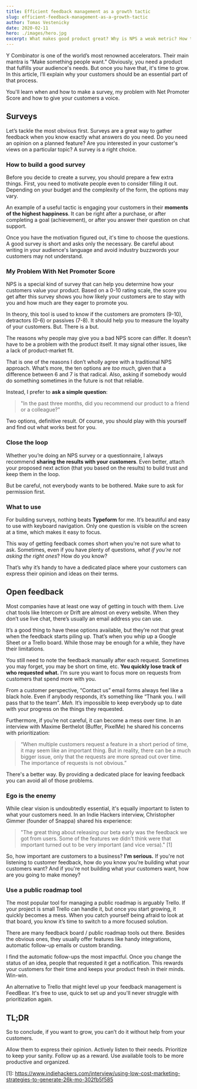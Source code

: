 ```yaml
---
title: Efficient feedback management as a growth tactic
slug: efficient-feedback-management-as-a-growth-tactic
author: Tomas Vestenicky
date: 2020-02-11
hero: ./images/hero.jpg
excerpt: What makes good product great? Why is NPS a weak metric? How to make a good survey? Why a survey is not enough?
---
```


Y Combinator is one of the world’s most renowned accelerators. Their main mantra is “Make something people want.” Obviously, you need a product that fulfills your audience's needs. But once you have that, it's time to grow. In this article, I’ll explain why your customers should be an essential part of that process.

You'll learn when and how to make a survey, my problem with Net Promoter Score and how to give your customers a voice.

## Surveys
Let’s tackle the most obvious first. Surveys are a great way to gather feedback when you know exactly what answers do you need. Do you need an opinion on a planned feature? Are you interested in your customer's views on a particular topic? A survey is a right choice.

### How to build a good survey
Before you decide to create a survey, you should prepare a few extra things. First, you need to motivate people even to consider filling it out. Depending on your budget and the complexity of the form, the options may vary.

An example of a useful tactic is engaging your customers in their __moments of the highest happiness__. It can be right after a purchase, or after completing a goal (achievement), or after you answer their question on chat support.

Once you have the motivation figured out, it's time to choose the questions. A good survey is short and asks only the necessary. Be careful about writing in your audience's language and avoid industry buzzwords your customers may not understand.

### My Problem With Net Promoter Score
NPS is a special kind of survey that can help you determine how your customers value your product. Based on a 0-10 rating scale, the score you get after this survey shows you how likely your customers are to stay with you and how much are they eager to promote you.

In theory, this tool is used to know if the customers are promoters (9-10), detractors (0-6) or passives (7-8). It should help you to measure the loyalty of your customers. But. There is a but.

The reasons why people may give you a bad NPS score can differ. It doesn’t have to be a problem with the product itself. It may signal other issues, like a lack of product-market fit.

That is one of the reasons I don’t wholly agree with a traditional NPS approach. What’s more, the ten options are *too much*, given that a difference between 6 and 7 is that radical. Also, asking if somebody would do something sometimes in the future is not that reliable.

Instead, I prefer to __ask a simple question__:

> "In the past three months, did you recommend our product to a friend or a colleague?"

Two options, definitive result. Of course, you should play with this yourself and find out what works best for you.

### Close the loop
Whether you’re doing an NPS survey or a questionnaire, I always recommend __sharing the results with your customers__. Even better, attach your proposed next action (that you based on the results) to build trust and keep them in the loop.

But be careful, not everybody wants to be bothered. Make sure to ask for permission first.

### What to use
For building surveys, nothing beats __Typeform__ for me. It’s beautiful and easy to use with keyboard navigation. Only one question is visible on the screen at a time, which makes it easy to focus.

This way of getting feedback comes short when you're not sure what to ask. Sometimes, even if you have plenty of questions, *what if you’re not asking the right ones*? How do you know?

That’s why it’s handy to have a dedicated place where your customers can express their opinion and ideas on their terms.

## Open feedback
Most companies have at least one way of getting in touch with them. Live chat tools like Intercom or Drift are almost on every website. When they don’t use live chat, there’s usually an email address you can use.

It’s a good thing to have these options available, but they’re not that great when the feedback starts piling up. That’s when you whip up a Google Sheet or a Trello board. While those may be enough for a while, they have their limitations.

You still need to note the feedback manually after each request. Sometimes you may forget, you may be short on time, etc. __You quickly lose track of who requested what.__ I’m sure you want to focus more on requests from customers that spend more with you.

From a customer perspective, “Contact us” email forms always feel like a black hole. Even if anybody responds, it’s something like “Thank you. I will pass that to the team”. *Meh.* It’s impossible to keep everybody up to date with your progress on the things they requested.

Furthermore, if you’re not careful, it can become a mess over time. In an interview with Maxime Berthelot (Buffer, PixelMe) he shared his concerns with prioritization:

> “When multiple customers request a feature in a short period of time, it may seem like an important thing. But in reality, there can be a much bigger issue, only that the requests are more spread out over time. The importance of requests is not obvious.”

There's a better way. By providing a dedicated place for leaving feedback you can avoid all of those problems.

### Ego is the enemy
While clear vision is undoubtedly essential, it's equally important to listen to what your customers need. In an Indie Hackers interview, Christopher Gimmer (founder of Snappa) shared his experience:

> "The great thing about releasing our beta early was the feedback we got from users. Some of the features we didn't think were that important turned out to be very important (and vice versa)." \[1]

So, how important are customers to a business? __I'm serious.__ If you're not listening to customer feedback, how do you know you're building what your customers want? And if you're not building what your customers want, how are you going to make money?

### Use a public roadmap tool
The most popular tool for managing a public roadmap is arguably Trello. If your project is small Trello can handle it, but once you start growing, it quickly becomes a mess. When you catch yourself being afraid to look at that board, you know it’s time to switch to a more focused solution.

There are many feedback board / public roadmap tools out there. Besides the obvious ones, they usually offer features like handy integrations, automatic follow-up emails or custom branding.

I find the automatic follow-ups the most impactful. Once you change the status of an idea, people that requested it get a notification. This rewards your customers for their time and keeps your product fresh in their minds. Win-win.

An alternative to Trello that might level up your feedback management is FeedBear. It's free to use, quick to set up and you'll never struggle with prioritization again.

## TL;DR
So to conclude, if you want to grow, you can’t do it without help from your customers.

Allow them to express their opinion.
Actively listen to their needs.
Prioritize to keep your sanity.
Follow up as a reward.
Use available tools to be more productive and organized.


\[1]: https://www.indiehackers.com/interview/using-low-cost-marketing-strategies-to-generate-26k-mo-302fb5f585
